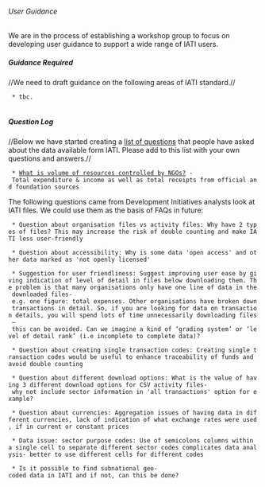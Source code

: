 ====== User Guidance ======

We are in the process of establishing a workshop group to focus on developing user guidance to support a wide range of IATI users. 

===== Guidance Required =====
//We need to draft guidance on the following areas of IATI standard.//

  * tbc. 
  
===== Question Log =====
//Below we have started creating a [[questions|list of questions]] that people have asked about the data available form IATI. Please add to this list with your own questions and answers.//

  * [[user_guidance:questions:Volume of NGO Resources|What is volume of resources controlled by NGOs?]] - Total expenditure & income as well as total receipts from official and foundation sources


The following questions came from Development Initiatives analysts look at IATI files. We could use them as the basis of FAQs in future:

  * Question about organisation files vs activity files: Why have 2 types of files? This may increase the risk of double counting and make IATI less user-friendly

  * Question about accessibility: Why is some data 'open access' and other data marked as 'not openly licensed'

  * Suggestion for user friendliness: Suggest improving user ease by giving indication of level of detail in files below downloading them. The problem is that many organisations only have one line of data in the downloaded files- e.g. one figure: total expenses. Other organisations have broken down transactions in detail. So, if you are looking for data on transaction details, you will spend lots of time unnecessarily downloading files – this can be avoided. Can we imagine a kind of ‘grading system’ or ‘level of detail rank’ (i.e incomplete to complete data)?

  * Question about creating single transaction codes: Creating single transaction codes would be useful to enhance traceability of funds and avoid double counting

  * Question about different download options: What is the value of having 3 different download options for CSV activity files- why not include sector information in 'all transactions' option for example?

  * Question about currencies: Aggregation issues of having data in different currencies, lack of indication of what exchange rates were used, if in current or constant prices

  * Data issue: sector purpose codes: Use of semicolons columns within a single cell to separate different sector codes complicates data analysis- better to use different cells for different codes

  * Is it possible to find subnational geo-coded data in IATI and if not, can this be done?

